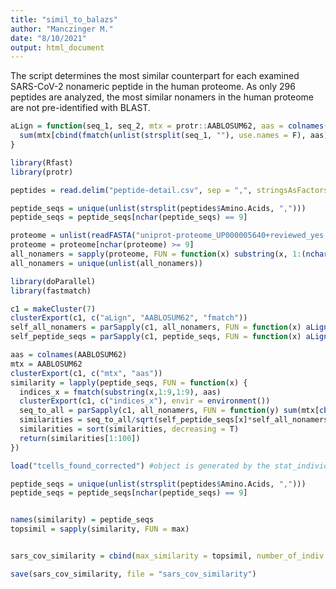 ```yaml
---
title: "simil_to_balazs"
author: "Manczinger M."
date: "8/10/2021"
output: html_document
---
```


The script determines the most similar counterpart for each examined SARS-CoV-2 nonameric peptide in the human proteome. As only 296 peptides are analyzed, the most similar nonamers in the human proteome are not pre-identified with BLAST.

```r
aLign = function(seq_1, seq_2, mtx = protr::AABLOSUM62, aas = colnames(protr::AABLOSUM62)) {
  sum(mtx[cbind(fmatch(unlist(strsplit(seq_1, ""), use.names = F), aas), fmatch(unlist(strsplit(seq_2, ""), use.names = F), aas))])
}

library(Rfast)
library(protr)

peptides = read.delim("peptide-detail.csv", sep = ",", stringsAsFactors = F) #the file was downloaded from https://adaptivepublic.blob.core.windows.net/publishedproject-supplements/covid-2020/ImmuneCODE-MIRA-Release002.zip

peptide_seqs = unique(unlist(strsplit(peptides$Amino.Acids, ",")))
peptide_seqs = peptide_seqs[nchar(peptide_seqs) == 9]

proteome = unlist(readFASTA("uniprot-proteome_UP000005640+reviewed_yes.fasta")) #the file can be downloaded from Mendeley Data (dx.doi.org/10.17632/63xr979845.1)
proteome = proteome[nchar(proteome) >= 9]
all_nonamers = sapply(proteome, FUN = function(x) substring(x, 1:(nchar(x) - 8), 9 : nchar(x)))
all_nonamers = unique(unlist(all_nonamers))

library(doParallel)
library(fastmatch)

c1 = makeCluster(7)
clusterExport(c1, c("aLign", "AABLOSUM62", "fmatch"))
self_all_nonamers = parSapply(c1, all_nonamers, FUN = function(x) aLign(seq_1 = x, seq_2 = x))
self_peptide_seqs = parSapply(c1, peptide_seqs, FUN = function(x) aLign(seq_1 = x, seq_2 = x))

aas = colnames(AABLOSUM62)
mtx = AABLOSUM62
clusterExport(c1, c("mtx", "aas"))
similarity = lapply(peptide_seqs, FUN = function(x) {
  indices_x = fmatch(substring(x,1:9,1:9), aas)
  clusterExport(c1, c("indices_x"), envir = environment())
  seq_to_all = parSapply(c1, all_nonamers, FUN = function(y) sum(mtx[cbind(indices_x, fmatch(substring(y,1:9,1:9), aas))]))
  similarities = seq_to_all/sqrt(self_peptide_seqs[x]*self_all_nonamers)
  similarities = sort(similarities, decreasing = T)
  return(similarities[1:100])
})

load("tcells_found_corrected") #object is generated by the stat_individual.Rmd script

peptide_seqs = unique(unlist(strsplit(peptides$Amino.Acids, ",")))
peptide_seqs = peptide_seqs[nchar(peptide_seqs) == 9]


names(similarity) = peptide_seqs
topsimil = sapply(similarity, FUN = max)


sars_cov_similarity = cbind(max_similarity = topsimil, number_of_indiv = colsums(tcells_found))

save(sars_cov_similarity, file = "sars_cov_similarity")

```

